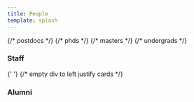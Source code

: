 ```yaml
---
title: People
template: splash
---
```



<div class="person-grid">
  <CardGrid>
    <Person
      photo="hyaejino"
      title="Jean Oh"
      href="https://www.cs.cmu.edu/~./jeanoh/"
      description="Director / Faculty"
    />
    <Person
      photo="jmf1"
      title="Jon Francis"
      href="https://www.linkedin.com/in/jonmfrancis/"
      description="Adjunct Faculty / Sr. Research Scientist, Bosch Center for AI"
    />
    {/* postdocs */}
    <Person
      photo="ushin"
      title="Ukcheol Shin"
      href="https://ukcheolshin.github.io/"
      description="Postdoc"
    />
    {/* phds */}
    <Person
      photo="pschalde"
      title="Peter Schaldenbrand"
      href="https://pschaldenbrand.github.io/"
      description="PhD Student"
    />
    <Person
      photo="ingridn"
      title="Ingrid Navarro"
      href="https://navars.xyz/"
      description="PhD Student"
    />
    <Person
      photo="bstoler"
      title="Ben Stoler"
      href="https://benstoler.com/"
      description="PhD Student"
    />
    <Person
      photo="sunyuw"
      title="Sunyu Wang"
      href="https://www.ri.cmu.edu/ri-people/sunyu-wang/"
      description="PhD Student"
    />
    <Person
      photo="uyoo"
      title="Uksang Yoo"
      href="https://uksangyoo.github.io/"
      description="PhD Student"
    />
    <Person
      photo="eliotx"
      title="Eliot Xing"
      href="https://etaoxing.com/"
      description="PhD Student"
    />
    <Person
      photo="abucker"
      title="Arthur Bucker"
      href="https://arthurfenderbucker.github.io/"
      description="PhD Student"
    />
    <Person
      photo="vihaanm"
      title="Vihaan Misra"
      href="https://vihaanmisra.com/"
      description="PhD Student"
    />
    <Person
      photo="zhixuan2"
      title="Zhixuan Liu"
      href="https://ariannaliu.github.io/"
      description="PhD Student"
    />
    <Person
      photo="portegak"
      title="Pablo Ortega Kral"
      href="https://www.ri.cmu.edu/ri-people/pablo-ortega-kral/"
      description="PhD Student"
    />
    <Person
      photo="feiyuz"
      title="Feiyu (Gavin) Zhu"
      href="https://zfy0314.github.io/"
      description="PhD Student"
    />
    {/* masters */}
    <Person
      photo="haokunz"
      title="Haokun Zhu"
      href="https://zwandering.github.io/"
      description="Masters Student"
    />
    <Person
      photo="chengyaz"
      title="Chengyang Zhao"
      href="https://chengyzhao.github.io/"
      description="Masters Student"
    />
    {/* undergrads */}
    <Person
      title="Juliet Yang"
      href="https://www.linkedin.com/in/juliet-yang/"
      description="Undergrad Student"
    />
    <Person
      title="Lorie Chen"
      href="https://www.linkedin.com/in/lorie-chen-lovvipop/"
      description="Undergrad Student"
    />
  </CardGrid>
</div>

### Staff

<div class="person-grid">
  <CardGrid>
    <Person
      photo="hpark3"
      title="Hyun Woo Park"
      href="https://www.linkedin.com/in/hyunparke/"
      description="Robotics Designer, Research Associate III"
    />
    <Person
      photo="acanovil"
      title="Alonso Cano"
      href="https://acanvil.com/"
      description="Research Associate I"
    />
    <Person
      photo="chan"
      title="Huichan Seo"
      href="https://www.linkedin.com/in/huichan-seo-443173265/"
      description="Research Associate I"
    />
    <div style="min-height: 0 !important;"></div>{' '}
    {/* empty div to left justify cards */}
  </CardGrid>
</div>

### Alumni

<div class="person-grid-alumni">
  <CardGrid>
  <LinkCard
      title="Seonmi Park"
      href=""
      description="Visiting PhD Student, GIST, Korea"
    />
    <LinkCard
      title="Almutwakel Hassan"
      href="https://www.linkedin.com/in/almutwakel/"
      description="BS AI 2025"
    />
    <LinkCard
      title="Vernon Luk"
      href="https://www.linkedin.com/in/vluk/"
      description="BS Stats & ML and AI 2024"
    />
    <LinkCard
      title="Andrew Hundt"
      href="https://ahundt.github.io/"
      description="Postdoc"
    />
    <LinkCard
      title="Tanmay Shankar"
      href="https://tanmayshankar.github.io/"
      description="RI PhD 2024 &#8226; Next: RAI Institute"
    />
    <LinkCard
      title="Pragna Mannam"
      href="https://www.linkedin.com/in/pmannam/"
      description="RI PhD 2024; Next: Scale AI"
    />
    <LinkCard
      title="Yuning Wu"
      href="https://ice-5.github.io/"
      description="Computational Design PhD 2024"
    />
    <LinkCard
      title="Junsu Kim"
      href="https://www.linkedin.com/in/joonsu0109/"
      description="Visiting Student 2024, MS AI at UNIST"
    />
    <LinkCard
      title="Junhee Lee"
      href="http://linkedin.com/in/junhee-lee-ab3875268/"
      description="Visiting Student 2024, MS AI at UNIST"
    />
    <LinkCard
      title="Seoi Hong"
      href="https://www.linkedin.com/in/seoi-hong-a612a7258/"
      description="Visiting Student 2024, MS AI at Dongguk"
    />
    <LinkCard
      title="Dohyun Cha"
      href=""
      description="Visiting Student 2024, MS AI at Dongguk"
    />
    <LinkCard
      title="Jungwan Woo"
      href="https://jungwanwoo.com/"
      description="Visiting Student 2024, EECS PhD at DGIST"
    />
    <LinkCard
      title="Jaeyeul Kim"
      href="https://jykim94.github.io/"
      description="Visiting Student 2024, EECS PhD at DGIST"
    />
    <LinkCard
      title="Adam Hung"
      href="https://adamhung60.github.io/"
      description="RISS 2024"
    />
    <LinkCard
      title="Ricardo Cruz"
      href="https://www.linkedin.com/in/rcruz02/"
      description="RISS 2024"
    />
    <LinkCard
      title="Tai Inui"
      href="https://www.linkedin.com/in/almutwakel/"
      description="Visiting Student 2024, BS ME at Waseda University"
    />
    <LinkCard
      title="Tanmay Agarwal"
      href="https://www.linkedin.com/in/tanmay98/"
      description="RI MRSD 2025 &#8226; Next: Skild AI"
    />
    <LinkCard
      title="Lia Coleman"
      href="https://www.linkedin.com/in/liacole/"
      description="RI MSR (incomplete) 2024 &#8226; Next: Modyfi"
    />
    <LinkCard
      title="Beverley-Claire Okogwu"
      href="https://www.linkedin.com/in/beverley-claire-okogwu-852383178/"
      description="RI MSR 2024 &#8226; Next: Oracle"
    />
    <LinkCard
      title="Jung Hoon (Sam) Park"
      href="https://www.linkedin.com/in/sjhpark/"
      description="MechE MSME 2024 &#8226; Next: Verdant Robotics"
    />
    <LinkCard
      title="Lawrence Chen"
      href="https://lawrencedchen.com/"
      description="CSD MSCS 2024 &#8226; Next: TikTok"
    />
    <LinkCard
      title="Natasha Mutangana"
      href="http://linkedin.com/in/natasha-mutangana/"
      description="Visting Student 2024, MS AIE at CMU-Africa"
    />
    <LinkCard
      title="Chaitanya Chawla"
      href="https://chaitanya1chawla.github.io/"
      description="Visting Student 2023 &#8226; Next: RI MSR at CMU"
    />
    <LinkCard
      title="Ziven Lopez"
      href="https://www.zivenlopez.com/"
      description="RISS 2023"
    />
    <LinkCard
      title="Allen Chang"
      href="https://www.cylumn.com/"
      description="RISS 2023 &#8226; Next: CIS PhD at UPenn"
    />
    <LinkCard
      title="Pablo Ortega Kral"
      href="https://www.ri.cmu.edu/ri-people/pablo-ortega-kral/"
      description="RISS 2023 &#8226; Next: RI PhD at CMU"
    />
    <LinkCard
      title="Soonmin Hwang"
      href="https://soonminhwang.github.io/"
      description="Postdoc 2023 &#8226; Next: Assistant Professor at Hanyang University"
    />
    <LinkCard
      title="Meghdeep Jana"
      href="https://www.linkedin.com/in/megh/"
      description="MechE MSME 2023 &#8226; Next: Pebble"
    />
    <LinkCard
      title="Vihaan Misra"
      href="https://vihaanmisra.com/"
      description="RISS 2022 &#8226; Next: RI PhD at CMU"
    />
    <LinkCard
      title="Jimin Sun"
      href="https://www.linkedin.com/in/jimin-sun-92a372140/"
      description="LTI MS 2023 &#8226; Next: LTI PhD at CMU"
    />
    <LinkCard
      title="Jon Francis"
      href="https://www.linkedin.com/in/jonmfrancis/"
      description="LTI PhD 2022 &#8226; Next: Bosch Center for AI"
    />
    <LinkCard
      title="Xuning Yang"
      href="https://www.xuningyang.com/"
      description="RI PhD 2022 &#8226; Next: Nvidia"
    />
    <LinkCard
      title="Xinjie (Abby) Yao"
      href=""
      description="RI MSR 2022 &#8226; Next: Nvidia"
    />
    <LinkCard
      title="Mayank Mali"
      href="https://www.linkedin.com/in/mayank-mali/"
      description="CSD MSCS 2022"
    />
    <LinkCard
      title="Nariaki Kitamura"
      href="https://www.linkedin.com/in/nariaki-kitamura-41594039/"
      description="Visiting Researcher 2022 &#8226; Next: Komatsu"
    />
    <LinkCard
      title="Sam Shum"
      href="https://www.linkedin.com/in/sam-shum/"
      description="Research Associate II 2021 &#8226; Next: NREC"
    />
    <LinkCard
      title="Dapeng (Eagle) Zhao"
      href="https://www.linkedin.com/in/dapengzhao/"
      description="RI MSR 2021 &#8226; Next: Milwaukee Tool"
    />
    <LinkCard
      title="Advaith Sethuraman"
      href="https://www.advaiths.com/"
      description="BS ECE 2021 &#8226; Next: Robotics PhD at UMich"
    />
    <LinkCard
      title="Zhixuan Liu"
      href="https://ariannaliu.github.io/"
      description="RISS 2021 &#8226; Next: RI MSR at CMU"
    />
    <LinkCard
      title="Shaunak Halbe"
      href="https://shaunak27.github.io/"
      description="RISS 2021 &#8226; Next: ML PhD at Georgia Tech"
    />
    <LinkCard
      title="Zhanxin Wu"
      href="https://zhanxinwu.com/"
      description="RISS 2021 &#8226; Next: CS PhD at Cornell"
    />
    <LinkCard
      title="Hyeonwoo Yu"
      href="https://bogus2000.github.io/"
      description="Postdoc 2021 &#8226; Next: Assistant Professor at UNIST"
    />
    <LinkCard title="Felix Labelle" href="" description="LTI MS 2021" />
    <LinkCard
      title="Xiaopeng (Vincent) Lu"
      href="https://www.linkedin.com/in/vincentlu073/"
      description="LTI MS 2021"
    />
    <LinkCard
      title="Jiyoung Ohn"
      href="https://www.linkedin.com/in/jiyoungohn/"
      description="Design MDes 2021 &#8226; Next: Palantir"
    />
    <LinkCard
      title="Jisoo Shon"
      href="https://www.linkedin.com/in/jisooshon/"
      description="Design MDes 2021 &#8226; Next: Visa"
    />
    <LinkCard
      title="Fei (Felix) Lu"
      href="https://www.linkedin.com/in/fei-felix-lu-02003b1a3/"
      description="ME MS 2020 &#8226; Next: OffWorld"
    />
    <LinkCard
      title="Xin Shen"
      href="https://www.linkedin.com/in/sx1992/"
      description="ME MS 2020 &#8226; Next: Amazon"
    />
    <LinkCard
      title="Aarati Noronha"
      href="https://www.linkedin.com/in/aaratinoronha/"
      description="ME MS 2020 &#8226; Next: Realtime Robotics"
    />
    <LinkCard
      title="Xinyu Wang"
      href="https://openreview.net/profile?id=~Xinyu_Wang1"
      description="LTI MS 2020"
    />
    <LinkCard
      title="Kyungdon Joo"
      href="https://unist.info/?page_id=194"
      description="Postdoc 2020 &#8226; Next: Assistant Professor at UNIST"
    />
    <LinkCard
      title="Hae-Gon Jeon"
      href="https://sites.google.com/site/hgjeoncv/team"
      description="Postdoc 2020 &#8226; Next: Assistant Professor at GIST"
    />
    <LinkCard
      title="Junjiao Tian"
      href="https://www.linkedin.com/in/junjiao-tian-42b9758a/"
      description="RI MSR 2019 &#8226; Next: Robotics PhD at Georgia Tech"
    />
    <LinkCard
      title="Yeeho Song"
      href="https://www.linkedin.com/in/yeeho-song-03422675/"
      description="RI MSR 2019 &#8226; Next: RI PhD at CMU"
    />
    <LinkCard
      title="Sunghoon Im"
      href="https://sunghoonim.github.io/"
      description="Visiting Scholar 2019 &#8226; Next: Assistant Professor at DGIST"
    />
    <LinkCard
      title="Kyunghyun Lee"
      href="https://kyunghyunlee.github.io/"
      description="Visiting Scholar 2019, PhD Student at KAIST"
    />
    <LinkCard
      title="Byeong-Uk Lee"
      href="https://sites.google.com/view/bulee/"
      description="Visiting Scholar 2019, PhD Student at KAIST"
    />
    <LinkCard
      title="Shuhan Yang"
      href="https://www.linkedin.com/in/shuhany/"
      description="ME MSTV 2019"
    />
    <LinkCard
      title="Balarama Buddharaju"
      href="https://www.linkedin.com/in/balaramb/"
      description="ME MSCD 2019"
    />
    <LinkCard
      title="Brandon Trabucco"
      href="https://btrabuc.co/"
      description="RISS 2018 &#8226; Next: MLD PhD at CMU"
    />
    <LinkCard
      title="Satyen Rajpal"
      href="https://www.linkedin.com/in/satyen-rajpal/"
      description="ME MSCD 2018 &#8226; Next: Argo AI"
    />
    <LinkCard
      title="Jagjeet Singh"
      href="https://www.linkedin.com/in/jagjeet-singh/"
      description="ME ME 2018 &#8226; Next: Argo AI"
    />
    <LinkCard
      title="Krishna Toshniwal"
      href="https://www.linkedin.com/in/krishnatoshniwal/"
      description="ME MSCD 2018"
    />
    <LinkCard
      title="Pranav Dheram"
      href="https://www.linkedin.com/in/pranav-dheram/"
      description="LTI MS 2018 &#8226; Next: Amazon"
    />
    <LinkCard
      title="Chris Hazard"
      href="https://www.linkedin.com/in/christopher-hazard-5553881b3/"
      description="RI MSR 2018 &#8226; Next: NREC"
    />
    <LinkCard
      title="Sz-Rung Shiang"
      href="https://sr-shiang.weebly.com/"
      description="LTI MS 2017 &#8226; Next: Bloomberg Research"
    />
    <LinkCard
      title="Junjie Hu"
      href=""
      description="LTI MS 2017 &#8226; Next: LTI PhD at CMU"
    />
    <LinkCard title="Matthew Wilson" href="" description="RISS 2017" />
    <LinkCard
      title="Anirudh Vemula"
      href="https://www.linkedin.com/in/vvanirudh/"
      description="RI MS 2017 &#8226; Next: RI PhD at CMU"
    />
    <LinkCard
      title="Jie-Eun Hwang"
      href=""
      description="Visiting Scholar, Professor, Univ. of Seoul"
    />
  </CardGrid>
</div>
